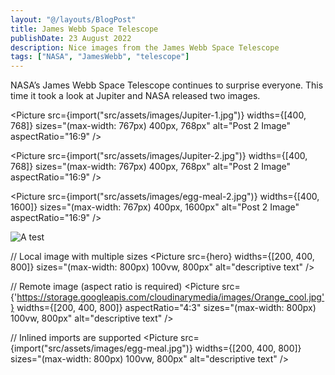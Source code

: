 ```yaml
---
layout: "@/layouts/BlogPost"
title: James Webb Space Telescope
publishDate: 23 August 2022
description: Nice images from the James Webb Space Telescope
tags: ["NASA", "JamesWebb", "telescope"]
---
```




NASA’s James Webb Space Telescope continues to surprise everyone. This time it took a look at Jupiter and NASA released two images.

<Picture
		src={import("src/assets/images/Jupiter-1.jpg")}
		widths={[400, 768]}
		sizes="(max-width: 767px) 400px, 768px"
		alt="Post 2 Image"
		aspectRatio="16:9"
		/>


<Picture
		src={import("src/assets/images/Jupiter-2.jpg")}
		widths={[400, 768]}
		sizes="(max-width: 767px) 400px, 768px"
		alt="Post 2 Image"
		aspectRatio="16:9"
		/>




<Picture
src={import("src/assets/images/egg-meal-2.jpg")}
widths={[400, 1600]}
sizes="(max-width: 767px) 400px, 1600px"
alt="Post 2 Image"
aspectRatio="16:9"
/>



![A test](https://applegate-paul.mo.cloudinary.net/https://storage.googleapis.com/cloudinarymedia/images/muffin.jpg)





// Local image with multiple sizes
<Picture src={hero} widths={[200, 400, 800]} sizes="(max-width: 800px) 100vw, 800px" alt="descriptive text" />

// Remote image (aspect ratio is required)
<Picture src={'https://storage.googleapis.com/cloudinarymedia/images/Orange_cool.jpg'} widths={[200, 400, 800]} aspectRatio="4:3" sizes="(max-width: 800px) 100vw, 800px" alt="descriptive text" />

// Inlined imports are supported
<Picture src={import("src/assets/images/egg-meal.jpg")} widths={[200, 400, 800]} sizes="(max-width: 800px) 100vw, 800px" alt="descriptive text" />
